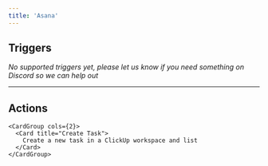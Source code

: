 ```yaml
---
title: 'Asana'
---
```


## Triggers

*No supported triggers yet, please let us know if you need something on Discord so we can help out* 


---

## Actions


    <CardGroup cols={2}>
      <Card title="Create Task">
        Create a new task in a ClickUp workspace and list
      </Card>
    </CardGroup>
    
